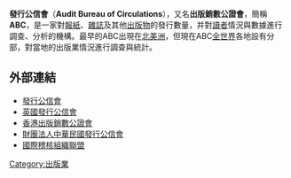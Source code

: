 {{Unreferenced|time=2020-12-03T05:13:10+00:00}}
'''發行公信會'''（'''Audit Bureau of Circulations'''），又名'''出版銷數公證會'''，簡稱'''ABC'''，是一家對[[報紙|報紙]]、[[雜誌|雜誌]]及其他[[出版物|出版物]]的發行數量，并對[[讀者|讀者]]情況與數據進行調查、分析的機構。最早的ABC出現在[[北美洲|北美洲]]，但現在ABC[[全世界|全世界]]各地設有分部，對當地的出版業情況進行調查與統計。

== 外部連結 ==
* [http://www.accessabc.com/ 發行公信會] {{Wayback|url=http://www.accessabc.com/ |date=20081102065723 }}
* [http://www.abc.org.uk/ 英國發行公信會] {{Wayback|url=http://www.abc.org.uk/ |date=20101110002853 }}
* [https://web.archive.org/web/20031021214526/http://www.hkabc.com.hk/ 香港出版銷數公證會]
* [http://www.abc.org.tw/ 財團法人中華民國發行公信會] {{Wayback|url=http://www.abc.org.tw/ |date=20210309125841 }}
* [http://www.ifabc.org/ 國際稽核組織聯盟] {{Webarchive|url=https://archive.today/19991128132130/http://www.ifabc.org/ |date=1999-11-28 }}

[[Category:出版業|Category:出版業]]
{{stub}}